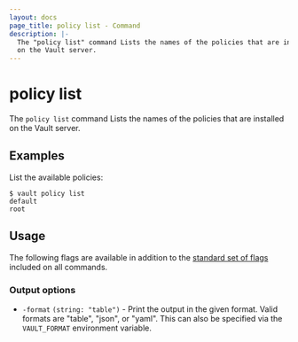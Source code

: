 ```yaml
---
layout: docs
page_title: policy list - Command
description: |-
  The "policy list" command Lists the names of the policies that are installed
  on the Vault server.
---
```


# policy list

The `policy list` command Lists the names of the policies that are installed on
the Vault server.

## Examples

List the available policies:

```shell-session
$ vault policy list
default
root
```

## Usage

The following flags are available in addition to the [standard set of
flags](/docs/commands) included on all commands.

### Output options

- `-format` `(string: "table")` - Print the output in the given format. Valid
  formats are "table", "json", or "yaml". This can also be specified via the
  `VAULT_FORMAT` environment variable.
